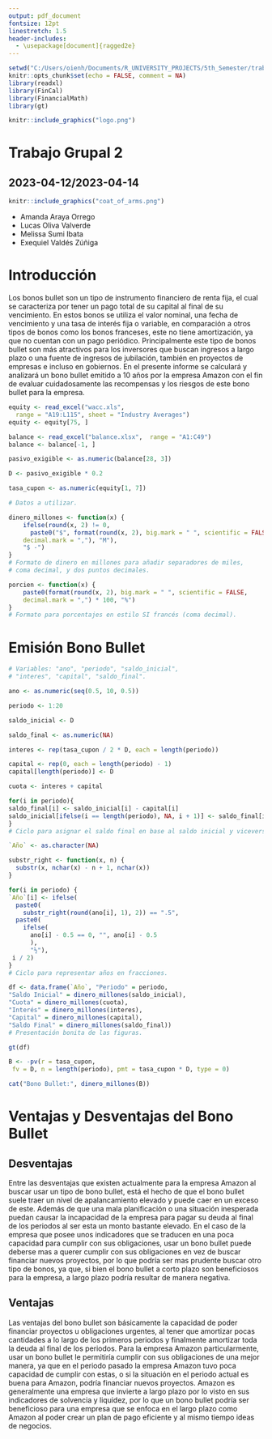 ```yaml
---
output: pdf_document
fontsize: 12pt
linestretch: 1.5
header-includes:
  - \usepackage[document]{ragged2e}
---
```


```r
setwd("C:/Users/oienh/Documents/R_UNIVERSITY_PROJECTS/5th_Semester/trabajo_grupal_2")
knitr::opts_chunk$set(echo = FALSE, comment = NA)
library(readxl)
library(FinCal)
library(FinancialMath)
library(gt)
```

```r
knitr::include_graphics("logo.png")
```

\center

# Trabajo Grupal 2
## 2023-04-12/2023-04-14

```r
knitr::include_graphics("coat_of_arms.png")
```

* Amanda Araya Orrego
* Lucas Oliva Valverde
* Melissa Sumi Ibata
* Exequiel Valdés Zúñiga

\newpage
\justifying

# Introducción 

Los bonos bullet son un tipo de instrumento financiero de renta fija,
el cual se caracteriza por tener un pago total de su capital al final 
de su vencimiento. En estos bonos se utiliza el valor nominal, una fecha
de vencimiento y una tasa de interés fija o variable, en comparación a
otros tipos de bonos como los bonos franceses, este no tiene amortización, 
ya que no cuentan con un pago periódico. Principalmente este tipo de
bonos bullet son más atractivos para los inversores que buscan ingresos
a largo plazo o una fuente de ingresos de jubilación, también en proyectos
de empresas e incluso en gobiernos.
En el presente informe se calculará y analizará un bono bullet emitido a
10 años por la empresa Amazon con el fin de evaluar cuidadosamente las
recompensas y los riesgos de este bono bullet para la empresa.

```r
equity <- read_excel("wacc.xls",
  range = "A19:L115", sheet = "Industry Averages")
equity <- equity[75, ]

balance <- read_excel("balance.xlsx",  range = "A1:C49")
balance <- balance[-1, ]

pasivo_exigible <- as.numeric(balance[28, 3])

D <- pasivo_exigible * 0.2

tasa_cupon <- as.numeric(equity[1, 7])

# Datos a utilizar.
```

```r
dinero_millones <- function(x) {
    ifelse(round(x, 2) != 0,
      paste0("$", format(round(x, 2), big.mark = " ", scientific = FALSE,
    decimal.mark = ","), "M"),
    "$ -")
}
# Formato de dinero en millones para añadir separadores de miles,
# coma decimal, y dos puntos decimales.

porcien <- function(x) {
    paste0(format(round(x, 2), big.mark = " ", scientific = FALSE,
    decimal.mark = ",") * 100, "%")
}
# Formato para porcentajes en estilo SI francés (coma decimal).
```

# Emisión Bono Bullet

```r
# Variables: "ano", "periodo", "saldo_inicial",
# "interes", "capital", "saldo_final".

ano <- as.numeric(seq(0.5, 10, 0.5))

periodo <- 1:20

saldo_inicial <- D

saldo_final <- as.numeric(NA)

interes <- rep(tasa_cupon / 2 * D, each = length(periodo))

capital <- rep(0, each = length(periodo) - 1)
capital[length(periodo)] <- D

cuota <- interes + capital

for(i in periodo){
saldo_final[i] <- saldo_inicial[i] - capital[i]
saldo_inicial[ifelse(i == length(periodo), NA, i + 1)] <- saldo_final[i]
}
# Ciclo para asignar el saldo final en base al saldo inicial y viceversa.
```

```r
`Año` <- as.character(NA)

substr_right <- function(x, n) {
  substr(x, nchar(x) - n + 1, nchar(x))
}

for(i in periodo) {
`Año`[i] <- ifelse(
  paste0(
    substr_right(round(ano[i], 1), 2)) == ".5",
  paste0(
    ifelse(
      ano[i] - 0.5 == 0, "", ano[i] - 0.5
      ),
      "½"),
 i / 2)
}
# Ciclo para representar años en fracciones.

df <- data.frame(`Año`, "Periodo" = periodo,
"Saldo Inicial" = dinero_millones(saldo_inicial),
"Cuota" = dinero_millones(cuota),
"Interés" = dinero_millones(interes),
"Capital" = dinero_millones(capital),
"Saldo Final" = dinero_millones(saldo_final))
# Presentación bonita de las figuras.

gt(df)

B <- -pv(r = tasa_cupon,
 fv = D, n = length(periodo), pmt = tasa_cupon * D, type = 0)

cat("Bono Bullet:", dinero_millones(B))
```
# Ventajas y Desventajas del Bono Bullet

## Desventajas

Entre las desventajas que existen actualmente para la empresa
Amazon al buscar usar un tipo de bono bullet, está el hecho
de que el bono bullet suele traer un nivel de apalancamiento 
elevado y puede caer en un exceso de este. Además de que una 
mala planificación o una situación inesperada puedan causar la 
incapacidad de la empresa para pagar su deuda al final de los 
periodos al ser esta un monto bastante elevado. En el caso de la 
empresa que posee unos indicadores que se traducen en una poca 
capacidad para cumplir con sus obligaciones, usar un bono bullet 
puede deberse mas a querer cumplir con sus obligaciones en vez de 
buscar financiar nuevos proyectos, por lo que podría ser mas prudente 
buscar otro tipo de bonos, ya que, si bien el bono bullet a corto 
plazo son beneficiosos para la empresa, a largo plazo podría 
resultar de manera negativa.

## Ventajas
Las ventajas del bono bullet son básicamente la capacidad de 
poder financiar proyectos u obligaciones urgentes, al tener que 
amortizar pocas cantidades a lo largo de los primeros periodos y 
finalmente amortizar toda la deuda al final de los periodos. Para
la empresa Amazon particularmente, usar un bono bullet le permitiría
cumplir con sus obligaciones de una mejor manera, ya que en el periodo 
pasado la empresa Amazon tuvo poca capacidad de cumplir con estas, 
o si la situación en el periodo actual es buena para Amazon, 
podría financiar nuevos proyectos. Amazon es generalmente una 
empresa que invierte a largo plazo por lo visto en sus indicadores 
de solvencia y liquidez, por lo que un bono bullet podría ser 
beneficioso para una empresa que se enfoca en el largo plazo como 
Amazon al poder crear un plan de pago eficiente y al mismo tiempo 
ideas de negocios.